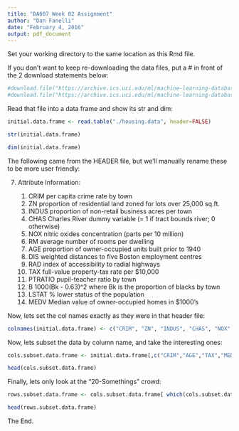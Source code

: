 ```yaml
---
title: "DA607 Week 02 Assignment"
author: "Dan Fanelli"
date: "February 4, 2016"
output: pdf_document
---
```


Set your working directory to the same location as this Rmd file.

If you don't want to keep re-downloading the data files, put a # in front of the 2 download statements below:

```r
#download.file("https://archive.ics.uci.edu/ml/machine-learning-databases/housing/housing.data", "./housing.data")
#download.file("https://archive.ics.uci.edu/ml/machine-learning-databases/housing/housing.names", "./housing.names")
```

Read that file into a data frame and show its str and dim:

```r
initial.data.frame <- read.table("./housing.data", header=FALSE)

str(initial.data.frame)

dim(initial.data.frame)

```

The following came from the HEADER file, but we'll manually rename these to be more user friendly:

7. Attribute Information:

    1. CRIM      per capita crime rate by town
    2. ZN        proportion of residential land zoned for lots over 
                 25,000 sq.ft.
    3. INDUS     proportion of non-retail business acres per town
    4. CHAS      Charles River dummy variable (= 1 if tract bounds 
                 river; 0 otherwise)
    5. NOX       nitric oxides concentration (parts per 10 million)
    6. RM        average number of rooms per dwelling
    7. AGE       proportion of owner-occupied units built prior to 1940
    8. DIS       weighted distances to five Boston employment centres
    9. RAD       index of accessibility to radial highways
    10. TAX      full-value property-tax rate per $10,000
    11. PTRATIO  pupil-teacher ratio by town
    12. B        1000(Bk - 0.63)^2 where Bk is the proportion of blacks 
                 by town
    13. LSTAT    % lower status of the population
    14. MEDV     Median value of owner-occupied homes in $1000's

Now, lets set the col names exactly as they were in that header file:

```r
colnames(initial.data.frame) <- c("CRIM", "ZN", "INDUS", "CHAS", "NOX", "RM", "AGE", "DIS", "RAD", "TAX", "PTRATIO", "B", "LSTAT", "MEDV")

```

Now, lets subset the data by column name, and take the interesting ones:

```r
cols.subset.data.frame <- initial.data.frame[,c("CRIM","AGE","TAX","MEDV")]

head(cols.subset.data.frame)
```

Finally, lets only look at the "20-Somethings" crowd:

```r
rows.subset.data.frame <- cols.subset.data.frame[ which(cols.subset.data.frame$AGE>=20 & cols.subset.data.frame$AGE < 30), ]

head(rows.subset.data.frame)
```


The End.
